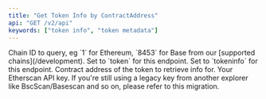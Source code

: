 ```yaml
---
title: "Get Token Info by ContractAddress"
api: "GET /v2/api"
keywords: ["token info", "token metadata"]
---
```



<CreditChip description="Returns project information and social links of a token" pro={true} />

  <ParamField query="chainid" type="string" initialValue="1">
    Chain ID to query, eg `1` for Ethereum, `8453` for Base from our [supported chains](/development).
  </ParamField>
  <ParamField query="module" type="string" initialValue="token">
    Set to `token` for this endpoint.
  </ParamField>
  <ParamField query="action" type="string" initialValue="tokeninfo">
    Set to `tokeninfo` for this endpoint.
  </ParamField>
  <ParamField query="contractaddress" type="string" initialValue="0x0e3a2a1f2146d86a604adc220b4967a898d7fe07">
    Contract address of the token to retrieve info for.
  </ParamField>
  <ParamField query="apikey" type="string">
    Your Etherscan API key. If you're still using a legacy key from another explorer like BscScan/Basescan and so on, please refer to this migration.
  </ParamField>
